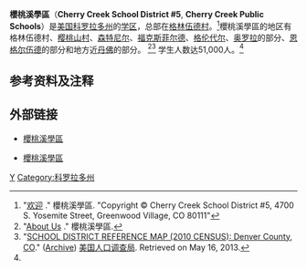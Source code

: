 {{expand|time=2013-05-15T04:48:26+00:00}}
'''櫻桃溪學區'''（'''Cherry Creek School District #5''', '''Cherry Creek Public Schools'''）是[[美国|美国]][[科罗拉多州|科罗拉多州]]的[[学区|学区]]，总部在[[格林伍德村_(科罗拉多州)|格林伍德村]]。<ref>"[http://www.cherrycreekschools.org/Chinese/Pages/default.aspx 欢迎] {{Wayback|url=http://www.cherrycreekschools.org/Chinese/Pages/default.aspx |date=20130429184146 }}." 櫻桃溪學區. "Copyright © Cherry Creek School District #5, 4700 S. Yosemite Street, Greenwood Village, CO 80111"</ref>櫻桃溪學區的地区有格林伍德村、[[樱桃山村|樱桃山村]]、[[森特尼尔_(科罗拉多州)|森特尼尔]]、[[福克斯菲尔德_(科罗拉多州)|福克斯菲尔德]]、[[格伦代尔_(科罗拉多州)|格伦代尔]]、[[奥罗拉_(科罗拉多州)|奥罗拉]]的部分、[[恩格尔伍德_(科罗拉多州)|恩格尔伍德]]的部分和地方近[[丹佛|丹佛]]的部分。<!--Source says that district serves some of Denver but Census Bureau map reveals all of Denver city  is in one school district--><ref name=Aboutus>"[http://www.cherrycreekschools.org/AboutUs/Pages/default.aspx About Us] {{Wayback|url=http://www.cherrycreekschools.org/AboutUs/Pages/default.aspx |date=20130425145620 }}." 櫻桃溪學區.</ref><ref>"[http://www2.census.gov/geo/maps/dc10map/sch_dist/st08_co/c08031_denver/DC10SD_C08031_001.pdf SCHOOL DISTRICT REFERENCE MAP (2010 CENSUS): Denver County, CO]." ([http://www.webcitation.org/6Gf7xoIGq Archive]) [[美国人口调查局|美国人口调查局]]. Retrieved on May 16, 2013.</ref> 学生人数达51,000人。<ref name=Aboutus/>

==参考资料及注释==
{{reflist}}

==外部链接==
* {{zh}} [https://web.archive.org/web/20130429184146/http://www.cherrycreekschools.org/Chinese/Pages/default.aspx 櫻桃溪學區]
* {{en}} [http://www.cherrycreekschools.org/ 櫻桃溪學區]

[[Category:美国的学区|Y]]
[[Category:科罗拉多州|Category:科罗拉多州]]